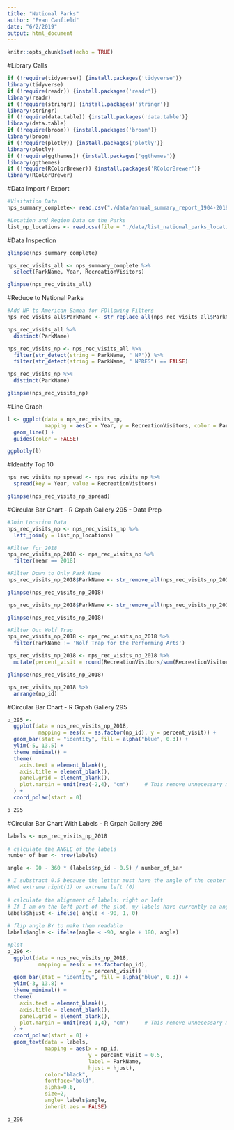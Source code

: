 ```yaml
---
title: "National Parks"
author: "Evan Canfield"
date: "6/2/2019"
output: html_document
---
```


```r
knitr::opts_chunk$set(echo = TRUE)
```

#Library Calls
```r
if (!require(tidyverse)) {install.packages('tidyverse')} 
library(tidyverse)
if (!require(readr)) {install.packages('readr')} 
library(readr)
if (!require(stringr)) {install.packages('stringr')} 
library(stringr)
if (!require(data.table)) {install.packages('data.table')} 
library(data.table)
if (!require(broom)) {install.packages('broom')} 
library(broom)
if (!require(plotly)) {install.packages('plotly')} 
library(plotly)
if (!require(ggthemes)) {install.packages('ggthemes')} 
library(ggthemes)
if (!require(RColorBrewer)) {install.packages('RColorBrewer')} 
library(RColorBrewer)
```

#Data Import / Export
```r
#Visitation Data
nps_summary_complete<- read.csv("./data/annual_summary_report_1904-2018.csv", stringsAsFactors = FALSE)

#Location and Region Data on the Parks
list_np_locations <- read.csv(file = "./data/list_national_parks_location.csv", stringsAsFactors = F)
```

#Data Inspection
```r
glimpse(nps_summary_complete)

nps_rec_visits_all <- nps_summary_complete %>% 
  select(ParkName, Year, RecreationVisitors)

glimpse(nps_rec_visits_all)
```

#Reduce to National Parks
```r
#Add NP to American Samoa for FOllowing Filters
nps_rec_visits_all$ParkName <- str_replace_all(nps_rec_visits_all$ParkName, "National Park of American Samoa", "National Park of American Samoa NP")

nps_rec_visits_all %>% 
  distinct(ParkName)

nps_rec_visits_np <- nps_rec_visits_all %>% 
  filter(str_detect(string = ParkName, " NP")) %>% 
  filter(str_detect(string = ParkName, " NPRES") == FALSE)

nps_rec_visits_np %>% 
  distinct(ParkName)

glimpse(nps_rec_visits_np)
```

#Line Graph
```r
l <- ggplot(data = nps_rec_visits_np, 
            mapping = aes(x = Year, y = RecreationVisitors, color = ParkName)) +
  geom_line() +
  guides(color = FALSE)

ggplotly(l)
```

#Identify Top 10
```r
nps_rec_visits_np_spread <- nps_rec_visits_np %>% 
  spread(key = Year, value = RecreationVisitors)

glimpse(nps_rec_visits_np_spread)
```

#Circular Bar Chart - R Grpah Gallery 295 - Data Prep
```r
#Join Location Data
nps_rec_visits_np <- nps_rec_visits_np %>% 
  left_join(y = list_np_locations)

#Filter for 2018
nps_rec_visits_np_2018 <- nps_rec_visits_np %>% 
  filter(Year == 2018)

#Filter Down to Only Park Name
nps_rec_visits_np_2018$ParkName <- str_remove_all(nps_rec_visits_np_2018$ParkName," NP")

glimpse(nps_rec_visits_np_2018)

nps_rec_visits_np_2018$ParkName <- str_remove_all(nps_rec_visits_np_2018$ParkName," & PRES")

glimpse(nps_rec_visits_np_2018)

#Filter Out Wolf Trap
nps_rec_visits_np_2018 <- nps_rec_visits_np_2018 %>% 
  filter(ParkName != 'Wolf Trap for the Performing Arts')

nps_rec_visits_np_2018 <- nps_rec_visits_np_2018 %>% 
  mutate(percent_visit = round(RecreationVisitors/sum(RecreationVisitors)*100,digits = 2))

glimpse(nps_rec_visits_np_2018)

nps_rec_visits_np_2018 %>% 
  arrange(np_id)
```

#Circular Bar Chart - R Grpah Gallery 295
```r
p_295 <-  
  ggplot(data = nps_rec_visits_np_2018, 
          mapping = aes(x = as.factor(np_id), y = percent_visit)) +
  geom_bar(stat = "identity", fill = alpha("blue", 0.3)) +
  ylim(-5, 13.5) +
  theme_minimal() +
  theme(
    axis.text = element_blank(),
    axis.title = element_blank(),
    panel.grid = element_blank(),
    plot.margin = unit(rep(-2,4), "cm")     # This remove unnecessary margin around plot
  ) +
  coord_polar(start = 0)

p_295
```

#Circular Bar Chart With Labels - R Grpah Gallery 296
```r
labels <- nps_rec_visits_np_2018
 
# calculate the ANGLE of the labels
number_of_bar <- nrow(labels)

angle <- 90 - 360 * (labels$np_id - 0.5) / number_of_bar     

# I substract 0.5 because the letter must have the angle of the center of the bars. 
#Not extreme right(1) or extreme left (0)
 
# calculate the alignment of labels: right or left
# If I am on the left part of the plot, my labels have currently an angle < -90
labels$hjust <- ifelse( angle < -90, 1, 0)
 
# flip angle BY to make them readable
labels$angle <- ifelse(angle < -90, angle + 180, angle)

#plot
p_296 <-  
  ggplot(data = nps_rec_visits_np_2018, 
          mapping = aes(x = as.factor(np_id), 
                        y = percent_visit)) +
  geom_bar(stat = "identity", fill = alpha("blue", 0.3)) +
  ylim(-3, 13.8) +
  theme_minimal() +
  theme(
    axis.text = element_blank(),
    axis.title = element_blank(),
    panel.grid = element_blank(),
    plot.margin = unit(rep(-1,4), "cm")     # This remove unnecessary margin around plot
  ) +
  coord_polar(start = 0) +
  geom_text(data = labels, 
            mapping = aes(x = np_id, 
                          y = percent_visit + 0.5, 
                          label = ParkName,
                          hjust = hjust), 
            color="black", 
            fontface="bold", 
            alpha=0.6, 
            size=2, 
            angle= labels$angle, 
            inherit.aes = FALSE)

p_296
```

